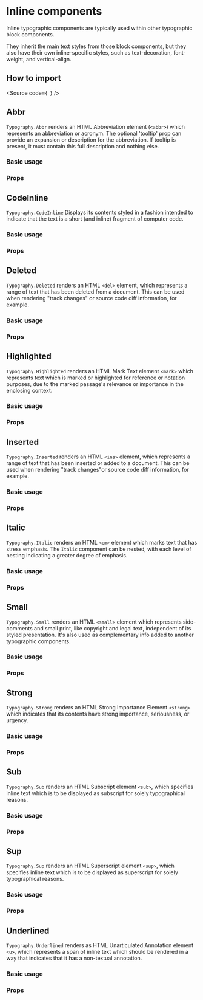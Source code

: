 

<Meta title="Components/Core/Text/Typography/Inline" component={AbbrStories} />

# Inline components

Inline typographic components are typically used within other typographic block components.

They inherit the main text styles from those block components,
but they also have their own inline-specific styles, such as text-decoration, font-weight, and vertical-align.

## How to import

<Source
  code={`
`}
/>

## Abbr

`Typography.Abbr` renders an HTML Abbreviation element (`<abbr>`) which represents an
abbreviation or acronym. The optional 'tooltip' prop can provide an expansion
or description for the abbreviation. If tooltip is present, it must contain this
full description and nothing else.

### Basic usage

<Canvas of={AbbrStories.Abbr} />

### Props

<ArgTypes of={AbbrStories} />

## CodeInline

`Typography.CodeInline` Displays its contents styled in a fashion intended to indicate that the text
is a short (and inline) fragment of computer code.

### Basic usage

<Canvas of={CodeInlineStories.CodeInline} />

### Props

<ArgTypes of={CodeInlineStories} />

## Deleted

`Typography.Deleted` renders an HTML `<del>` element, which represents a range of text that has
been deleted from a document. This can be used when rendering "track changes"
or source code diff information, for example.

### Basic usage

<Canvas of={DeletedStories.Deleted} />

### Props

<ArgTypes of={DeletedStories} />

## Highlighted

`Typography.Highlighted` renders an HTML Mark Text element `<mark>` which represents text which is
marked or highlighted for reference or notation purposes, due to the marked
passage's relevance or importance in the enclosing context.

### Basic usage

<Canvas of={HighlightedStories.Highlighted} />

### Props

<ArgTypes of={HighlightedStories} />

## Inserted

`Typography.Inserted` renders an HTML `<ins>` element, which represents a range of text that has
been inserted or added to a document. This can be used when rendering
"track changes"or source code diff information, for example.

### Basic usage

<Canvas of={InsertedStories.Inserted} />

### Props

<ArgTypes of={InsertedStories} />

## Italic

`Typography.Italic` renders an HTML `<em>` element which marks text that has stress emphasis.
The `Italic` component can be nested, with each level of nesting indicating a
greater degree of emphasis.

### Basic usage

<Canvas of={ItalicStories.Italic} />

### Props

<ArgTypes of={ItalicStories} />

## Small

`Typography.Small` renders an HTML `<small>` element which represents side-comments and small
print, like copyright and legal text, independent of its styled presentation.
It's also used as complementary info added to another typographic components.

### Basic usage

<Canvas of={SmallStories.Small} />

### Props

<ArgTypes of={SmallStories} />

## Strong

`Typography.Strong` renders an HTML Strong Importance Element `<strong>` which indicates that its
contents have strong importance, seriousness, or urgency.

### Basic usage

<Canvas of={StrongStories.Strong} />

### Props

<ArgTypes of={StrongStories} />

## Sub

`Typography.Sub` renders an HTML Subscript element `<sub>`, which specifies inline text which
is to be displayed as subscript for solely typographical reasons.

### Basic usage

<Canvas of={SubStories.Sub} />

### Props

<ArgTypes of={SubStories} />

## Sup

`Typography.Sup` renders an HTML Superscript element `<sup>`, which specifies inline text which
is to be displayed as superscript for solely typographical reasons.

### Basic usage

<Canvas of={SupStories.Sup} />

### Props

<ArgTypes of={SupStories} />

## Underlined

`Typography.Underlined` renders as HTML Unarticulated Annotation element `<u>`,
which represents a span of inline text which should be rendered in a way that
indicates that it has a non-textual annotation.

### Basic usage

<Canvas of={UnderlinedStories.Underlined} />

### Props

<ArgTypes of={UnderlinedStories} />
